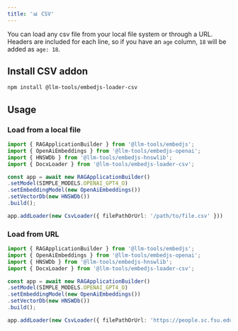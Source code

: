 ```yaml
---
title: '📊 CSV'
---
```


You can load any csv file from your local file system or through a URL.
Headers are included for each line, so if you have an `age` column, `18` will be added as `age: 18`.

## Install CSV addon

```bash
npm install @llm-tools/embedjs-loader-csv
```

## Usage

### Load from a local file

```ts
import { RAGApplicationBuilder } from '@llm-tools/embedjs';
import { OpenAiEmbeddings } from '@llm-tools/embedjs-openai';
import { HNSWDb } from '@llm-tools/embedjs-hnswlib';
import { DocxLoader } from '@llm-tools/embedjs-loader-csv';

const app = await new RAGApplicationBuilder()
.setModel(SIMPLE_MODELS.OPENAI_GPT4_O)
.setEmbeddingModel(new OpenAiEmbeddings())
.setVectorDb(new HNSWDb())
.build();

app.addLoader(new CsvLoader({ filePathOrUrl: '/path/to/file.csv' }))
```

### Load from URL

```ts
import { RAGApplicationBuilder } from '@llm-tools/embedjs';
import { OpenAiEmbeddings } from '@llm-tools/embedjs-openai';
import { HNSWDb } from '@llm-tools/embedjs-hnswlib';
import { DocxLoader } from '@llm-tools/embedjs-loader-csv';

const app = await new RAGApplicationBuilder()
.setModel(SIMPLE_MODELS.OPENAI_GPT4_O)
.setEmbeddingModel(new OpenAiEmbeddings())
.setVectorDb(new HNSWDb())
.build();

app.addLoader(new CsvLoader({ filePathOrUrl: 'https://people.sc.fsu.edu/~jburkardt/data/csv/airtravel.csv' }))
```
